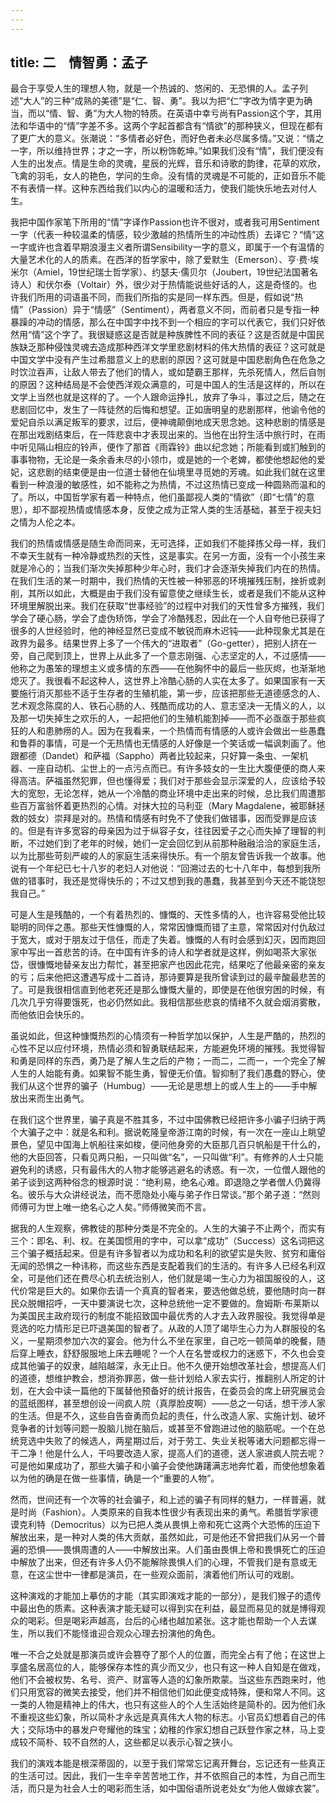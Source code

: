 ```yaml
---
---
---
```

title: 二　情智勇：孟子
---




最合于享受人生的理想人物，就是一个热诚的、悠闲的、无恐惧的人。孟子列述“大人”的三种“成熟的美德”是“仁、智、勇”。我以为把“仁”字改为情字更为确当，而以“情、智、勇”为大人物的特质。在英语中幸亏尚有Passion这个字，其用法和华语中的“情”字差不多。这两个字起首都含有“情欲”的那种狭义，但现在都有了更广大的意义。张潮说：“多情者必好色，而好色者未必尽属多情。”又说：“情之一字，所以维持世界；才之一字，所以粉饰乾坤。”如果我们没有“情”，我们便没有人生的出发点。情是生命的灵魂，星辰的光辉，音乐和诗歌的韵律，花草的欢欣，飞禽的羽毛，女人的艳色，学问的生命。没有情的灵魂是不可能的，正如音乐不能不有表情一样。这种东西给我们以内心的温暖和活力，使我们能快乐地去对付人生。

我把中国作家笔下所用的“情”字译作Passion也许不很对，或者我可用Sentiment一字（代表一种较温柔的情感，较少激越的热情所生的冲动性质）去译它？“情”这一字或许也含着早期浪漫主义者所谓Sensibility一字的意义，即属于一个有温情的大量艺术化的人的质素。在西洋的哲学家中，除了爱默生（Emerson）、亨·费·埃米尔（Amiel，19世纪瑞士哲学家）、约瑟夫·儒贝尔（Joubert，19世纪法国著名诗人）和伏尔泰（Voltair）外，很少对于热情能说些好话的人，这是奇怪的。也许我们所用的词语虽不同，而我们所指的实是同一样东西。但是，假如说“热情”（Passion）异于“情感”（Sentiment），两者意义不同，而前者只是专指一种暴躁的冲动的情感，那么在中国字中找不到一个相应的字可以代表它，我们只好依然用“情”这个字了。我很疑惑这是否就是种族脾性不同的表征？这是否就是中国民族缺乏那种侵蚀灵魂去造成那种西洋文学里悲剧材料的伟大热情的表征？这可就是中国文学中没有产生过希腊意义上的悲剧的原因？这可就是中国悲剧角色在危急之时饮泣吞声，让敌人带去了他们的情人，或如楚霸王那样，先杀死情人，然后自刎的原因？这种结局是不会使西洋观众满意的，可是中国人的生活是这样的，所以在文学上当然也就是这样的了。一个人跟命运挣扎，放弃了争斗，事过之后，随之在悲剧回忆中，发生了一阵徒然的后悔和想望。正如唐明皇的悲剧那样，他谕令他的爱妃自杀以满足叛军的要求，过后，便神魂颠倒地成天思念她。这种悲剧的情感是在那出戏剧结束后，在一阵悲哀中才表现出来的。当他在出狩生活中旅行时，在雨中听见隔山相应的铃声，便作了那首《雨霖铃》曲以纪念她；所能看到或扪触到的事事物物，无论是一条余香未尽的小领巾，或是她的一个老婢，都使他想起他的爱妃，这悲剧的结束便是由一位道士替他在仙境里寻觅她的芳魂。如此我们就在这里看到一种浪漫的敏感性，如不能称之为热情，不过这热情已变成一种圆熟而温和的了。所以，中国哲学家有着一种特点，他们虽鄙视人类的“情欲”（即“七情”的意思），却不鄙视热情或情感本身，反使之成为正常人类的生活基础，甚至于视夫妇之情为人伦之本。

我们的热情或情感是随生命而同来，无可选择，正如我们不能择拣父母一样，我们不幸天生就有一种冷静或热烈的天性，这是事实。在另一方面，没有一个小孩生来就是冷心的；当我们渐次失掉那种少年心时，我们才会逐渐失掉我们内在的热情。在我们生活的某一时期中，我们热情的天性被一种邪恶的环境摧残压制，挫折或剥削，其所以如此，大概是由于我们没有留意使之继续生长，或者是我们不能从这种环境里解脱出来。我们在获取“世事经验”的过程中对我们的天性曾多方摧残，我们学会了硬心肠，学会了虚伪矫饰，学会了冷酷残忍，因此在一个人自夸他已获得了很多的人世经验时，他的神经显然已变成不敏锐而麻木迟钝——此种现象尤其是在政界为最多。结果世界上多了一个伟大的“进取者”（Go-getter），把别人挤在一旁，自己爬到顶上，世界上从此多了一个意志刚强、心志坚定的人，不过感情——他称之为愚笨的理想主义或多情的东西——在他胸怀中的最后一些灰烬，也渐渐地熄灭了。我很看不起这种人，这世界上冷酷心肠的人实在太多了。如果国家有一天要施行消灭那些不适于生存者的生殖机能，第一步，应该把那些无道德感念的人、艺术观念陈腐的人、铁石心肠的人、残酷而成功的人、意志坚决一无情义的人，以及那一切失掉生之欢乐的人，一起把他们的生殖机能割掉——而不必亟亟于那些疯狂的人和患肺痨的人。因为在我看来，一个热情而有情感的人或许会做出一些愚蠢和鲁莽的事情，可是一个无热情也无情感的人好像是一个笑话或一幅讽刺画了。他跟都德（Dandet）和萨福（Sappho）两者比较起来，只好算一条虫、一架机器、一座自动机、尘世上的一点污点而已。有许多妓女的一生比大腹便便的商人来得高洁。萨福虽然犯罪，但也懂得爱；我们对于那些会显示深爱的人，应该给予较大的宽恕，无论怎样，她从一个冷酷的商业环境中走出来的时候，总比我们周遭那些百万富翁怀着更热烈的心情。对抹大拉的马利亚（Mary Magdalene，被耶稣拯救的妓女）崇拜是对的。热情和情感有时免不了使我们做错事，因而受罪是应该的。但是有许多宽容的母亲因为过于纵容子女，往往因爱子之心而失掉了理智的判断，不过她们到了老年的时候，她们一定会回忆到从前那种融融洽洽的家庭生活，以为比那些苛刻严峻的人的家庭生活来得快乐。有一个朋友曾告诉我一个故事。他说有一个年纪已七十八岁的老妇人对他说：“回溯过去的七十八年中，每想到我所做的错事时，我还是觉得快乐的；不过又想到我的愚蠢，我甚至到今天还不能饶恕我自己。”

可是人生是残酷的，一个有着热烈的、慷慨的、天性多情的人，也许容易受他比较聪明的同伴之愚。那些天性慷慨的人，常常因慷慨而错了主意，常常因对付仇敌过于宽大，或对于朋友过于信任，而走了失着。慷慨的人有时会感到幻灭，因而跑回家中写出一首悲苦的诗。在中国有许多的诗人和学者就是这样，例如喝茶大家张岱，很慷慨地替亲友出力帮忙，甚至把家产也因此花完，结果吃了他最亲密的亲友的亏；后来他把这遭遇写成十二首诗，那诗要算是我所曾读到过的最辛酸最悲苦的了。可是我很相信直到他老死还是那么慷慨大量的，即使是在他很穷困的时候，有几次几乎穷得要饿死，也必仍然如此。我相信那些悲哀的情绪不久就会烟消雾散，而他依旧会快乐的。

虽说如此，但这种慷慨热烈的心情须有一种哲学加以保护，人生是严酷的，热烈的心性不足以应付环境，热情必须和智勇联结起来，方能避免环境的摧残。我觉得智和勇是同样的东西，勇乃是了解人生之后的产物；一而二，二而一，一个完全了解人生的人始能有勇。如果智不能生勇，智便无价值。智抑制了我们愚蠢的野心，使我们从这个世界的骗子（Humbug）——无论是思想上的或人生上的——手中解放出来而生出勇气。

在我们这个世界里，骗子真是不胜其多，不过中国佛教已经把许多小骗子归纳于两个大骗子之中：就是名和利。据说乾隆皇帝游江南的时候，有一次在一座山上眺望景色，望见中国海上帆船往来如梭，便问他身旁的大臣那几百只帆船是干什么的，他的大臣回答，只看见两只船，一只叫做“名”，一只叫做“利”。有修养的人士只能避免利的诱惑，只有最伟大的人物才能够逃避名的诱惑。有一次，一位僧人跟他的弟子谈到这两种俗念的根源时说：“绝利易，绝名心难。即退隐之学者僧人仍冀得名。彼乐与大众讲经说法，而不愿隐处小庵与弟子作日常谈。”那个弟子道：“然则师傅可为世上唯一绝名心之人矣。”师傅微笑而不言。

据我的人生观察，佛教徒的那种分类是不完全的。人生的大骗子不止两个，而实有三个：即名、利、权。在美国惯用的字中，可以拿“成功”（Success）这名词把这三个骗子概括起来。但是有许多智者以为成功和名利的欲望实是失败、贫穷和庸俗无闻的恐惧之一种讳称，而这些东西是支配着我们的生活的。有许多人已经名利双全，可是他们还在费尽心机去统治别人，他们就是竭一生心力为祖国服役的人，这代价常是巨大的。如果你去请一个真真的智者来，要选他做总统，要他随时向一群民众脱帽招呼，一天中要演说七次，这种总统他一定不要做的。詹姆斯·布莱斯以为美国民主政府现行的制度不能招致国中最优秀的人才去入政界服役。我觉得单是竞选的吃力情形足已吓退美国的智者了。从政的人顶了竭毕生心力为人群服役的名义，一星期须参加六次的宴会。他为什么不坐在家里，自己吃一顿简单的晚餐，随后穿上睡衣，舒舒服服地上床去睡呢？一个人在名誉或权力的迷惑下，不久也会变成其他骗子的奴隶，越陷越深，永无止日。他不久便开始想改革社会，想提高人们的道德，想维护教会，想消弥罪恶，做一些计划给人家去实行，推翻别人所定的计划，在大会中读一篇他的下属替他预备好的统计报告，在委员会的席上研究展览会的蓝纸图样，甚至想创设一间疯人院（真厚脸皮啊）——总之一句话，想干涉人家的生活。但是不久，这些自告奋勇而负起的责任，什么改造人家、实施计划、破坏竞争者的计划等问题一股脑儿抛在脑后，或甚至不曾跑进过他的脑筋呢。一个在总统竞选中失败了的候选人，两星期过后，对于劳工、失业关税等诸大问题都忘得一干二净！他是什么人，干吗要改造人家，提高人们的道德，送人家进疯人院去呢？可是他如果成功了，那些大骗子和小骗子会使他踌躇满志地奔忙着，而使他想象着以为他的确是在做一些事情，确是一个“重要的人物”。

然而，世间还有一个次等的社会骗子，和上述的骗子有同样的魅力，一样普遍，就是时尚（Fashion）。人类原来的自我本性很少有表现出来的勇气。希腊哲学家德谟克利特（Democritus）以为已把人类从畏惧上帝和死亡这两个大恐怖的压迫下解放出来，是一种对人类的伟大贡献，虽然如此，可是他还不曾把我们从另一个普遍的恐惧——畏惧周遭的人——中解放出来。人们虽由畏惧上帝和畏惧死亡的压迫中解放了出来，但还有许多人仍不能解除畏惧人们的心理，不管我们是有意或无意，在这尘世中一律都是演员，在一些观众面前，演着他们所认可的戏剧。

这种演戏的才能加上摹仿的才能（其实即演戏才能的一部分），是我们猴子的遗传中最出色的质素。这种表演才能无疑可以得到实在利益，最显而易见的就是博得观众的喝彩。但是喝彩声越高，台后的心绪也越加紧张。这才能也帮助一个人去谋生，所以我们不能怪谁迎合观众心理去扮演他的角色。

唯一不合之处就是那演员或许会篡夺了那个人的位置，而完全占有了他；在这世上享盛名居高位的人，能够保存本性的真少而又少，也只有这一种人自知是在做戏，他们不会被权势、名号、资产、财富等人造的幻象所欺蒙。当这些东西跑来时，他们只用宽容的微笑去接受，他们并不相信他们如此便变成特殊，便和常人不同。这一类的人物是精神上的伟大，也只有这些人的个人生活始终是简朴的。因为他们永不重视这些幻象，所以简朴才永远是真真伟大人物的标志。小官员幻想着自己的伟大；交际场中的暴发户夸耀他的珠宝；幼稚的作家幻想自己跃登作家之林，马上变成较不简朴、较不自然的人，这些都足以表示心智之狭小。

我们的演戏本能是根深蒂固的，以至于我们常常忘记离开舞台，忘记还有一些真正的生活可过。因此，我们一生辛辛苦苦地工作，并不依照自己的本性，为自己而生活，而只是为社会人士的喝彩而生活，如中国俗语所说老处女“为他人做嫁衣裳”。